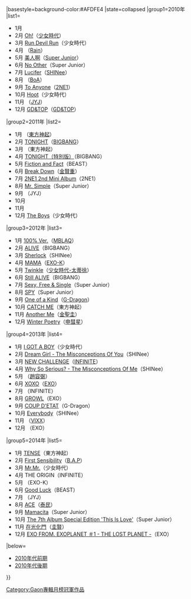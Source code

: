 {{Navbox
|bodyclass=hlist

|name=Gaon專輯月榜冠軍 (2010年代前期)
|title=[[Gaon Chart|Gaon]][[音樂專輯|專輯]]月榜冠軍作品及獲得者{{#if:{{{1|}}}|（{{{1|}}}）|}}
|basestyle=background-color:#AFDFE4
|state=<includeonly>collapsed</includeonly>
|group1=2010年
|list1=
*1月
*2月 [[Oh! (專輯)|Oh!]]（[[少女時代]]）
*3月 [[Oh! (專輯)|Run Devil Run]]（少女時代）
*4月 {{link-en|Back to the Basic (Rain迷你專輯)|Back to the Basic|Back to the Basic}}（[[Rain]]）
*5月 [[美人啊]]（[[Super Junior]]）
*6月 [[美人啊|No Other]]（Super Junior）
*7月 [[Lucifer (Shinee)|Lucifer]]（[[SHINee]]）
*8月 {{link-en|Hurricane Venus|Hurricane Venus}}（[[BoA]]）
*9月 [[To Anyone]]（[[2NE1]]）
*10月 [[Hoot]]（少女時代）
*11月 {{link-en|The Beginning (JYJ專輯)|The Beginning (JYJ album)|The Beginning}}（[[JYJ]]）
*12月 [[GD&TOP (專輯)|GD&TOP]]（[[GD&TOP]]）
|group2=2011年
|list2=
*1月 {{link-en|Why (東方神起專輯)|Keep Your Head Down|Why}}（[[東方神起]]）
*2月 [[TONIGHT (BIGBANG迷你專輯)|TONIGHT]]（[[BIGBANG]]）
*3月 {{link-en|Why (東方神起專輯)|Keep Your Head Down|至少要知道這個}}（東方神起）
*4月 [[TONIGHT (BIGBANG迷你專輯)|TONIGHT（特別版）]]（BIGBANG）
*5月 [[Fiction and Fact]]（BEAST）
*6月 [[Break Down (迷你專輯)|Break Down]]（[[金賢重]]）
*7月 [[2NE1 2nd Mini Album]]（2NE1）
*8月 [[Mr. Simple]]（Super Junior）
*9月 {{link-en|IN HEAVEN|In Heaven (album)}}（JYJ）
*10月
*11月
*12月 [[The Boys (專輯)|The Boys]]（少女時代）
|group3=2012年
|list3=
*1月 [[100% Ver.]]（[[MBLAQ]]）
*2月 [[ALIVE]]（BIGBANG）
*3月 [[Sherlock (專輯)|Sherlock]]（SHINee）
*4月 [[MAMA (迷你專輯)|MAMA]]（[[EXO-K]]）
*5月 [[Twinkle]]（[[少女時代-太蒂徐]]）
*6月 [[Still ALIVE]]（BIGBANG）
*7月 [[Sexy, Free & Single]]（Super Junior）
*8月 [[Sexy, Free & Single|SPY]]（Super Junior）
*9月 [[One of a Kind (G-Dragon迷你專輯)|One of a Kind]]（[[G-Dragon]]）
*10月 [[CATCH ME]]（東方神起）
*11月 [[Another Me (金聖圭專輯)|Another Me]]（[[金聖圭]]）
*12月 [[Winter Poetry]]（[[申彗星]]）
|group4=2013年
|list4=
*1月 [[I GOT A BOY]]（少女時代）
*2月 [[Dream Girl - The Misconceptions Of You]]（SHINee）
*3月 [[NEW CHALLENGE]]（[[INFINITE]]）
*4月 [[Why So Serious? - The Misconceptions Of Me]]（SHINee）
*5月 {{link-ko|Hello (趙容弼專輯)|Hello (조용필의 음반)|Hello}}（[[趙容弼]]）
*6月 [[XOXO (Kiss&Hug)|XOXO]]（[[EXO]]）
*7月 {{link-en|Destiny (Infinite單曲)|Destiny (Infinite album)|Destiny}}（INFINITE）
*8月 [[XOXO (Kiss&Hug)|GROWL]]（EXO）
*9月 [[COUP D'ETAT]]（G-Dragon）
*10月 [[Everybody]]（SHINee）
*11月 {{link-en|Voodoo (VIXX專輯)|Voodoo (VIXX album|Voodoo}}（[[VIXX]]）
*12月 {{link-en|12月的奇蹟 (EXO迷你專輯)|Miracles in December|12月的奇蹟}}（EXO）
|group5=2014年
|list5=
*1月 [[TENSE]]（東方神起）
*2月 [[First Sensibility]]（[[B.A.P]]）
*3月 [[Mr.Mr.]]（少女時代）
*4月 THE ORIGIN（INFINITE）
*5月 {{link-en|Overdose (EXO-K迷你專輯)|Overdose (EP)|Overdose}}（EXO-K）
*6月 [[Good Luck (BEAST迷你專輯)|Good Luck]]（BEAST）
*7月 {{link-en|JUST US (JYJ專輯)|Just Us (JYJ album)|JUST US}}（JYJ）
*8月 [[ACE (李泰民迷你專輯)|ACE]]（[[李泰民|泰民]]）
*9月 [[Mamacita]]（Super Junior）
*10月 [[Mamacita|The 7th Album Special Edition 'This Is Love']]（Super Junior）
*11月 [[在光化門]]（[[圭賢]]）
*12月 [[EXO FROM. EXOPLANET ＃1 - THE LOST PLANET -]]（EXO）
|below=
*[[Template:Gaon專輯月榜冠軍 (2010年代前期)|2010年代前期]]
*[[Template:Gaon專輯月榜冠軍 (2010年代後期)|2010年代後期]]

}}
<noinclude>
[[Category:Gaon專輯月榜冠軍作品]]
</noinclude>